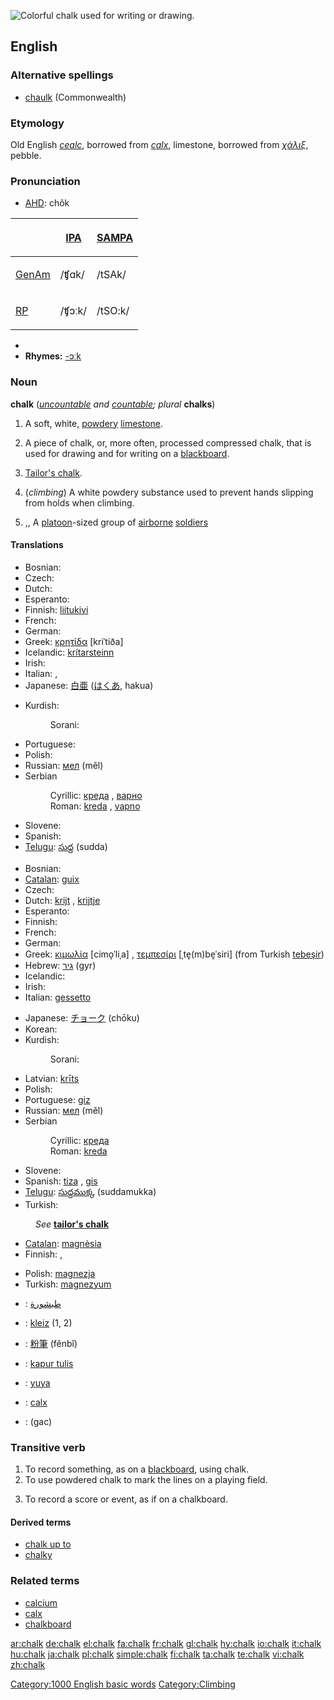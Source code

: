 [[Image:Chalk.jpg|thumb|right|Colorful chalk used for writing or drawing.]]
{{wikipedia}}
==English==

===Alternative spellings===
*[[chaulk]] (Commonwealth)

===Etymology===
Old English ''[[cealc]]'', borrowed from {{L.}} ''[[calx#Latin|calx]]'', limestone, borrowed from {{Gr.}} ''[[χάλιξ]]'', pebble.

===Pronunciation===
*[[w:AHD|AHD]]: chôk

{| border=1 cellpadding=5
! !! [[w:International Phonetic Alphabet|IPA]] !! [[w:SAMPA|SAMPA]]
|-
! [[GenAm]]
| /ʧɑk/ || /tSAk/
|-
! [[RP]]
| /ʧɔːk/ || /tSO:k/
|}
*{{audio|en-us-chalk.ogg|Audio (US)}}
*'''Rhymes:''' [[Rhymes:English:-ɔːk|-ɔːk]]

===Noun===
'''chalk''' (''[[uncountable]] and [[countable]]; plural'' '''chalks''')

# {{uncountable}} A soft, white, [[powdery]] [[limestone]].
# {{countable}} A piece of chalk, or, more often, processed compressed chalk, that is used for drawing and for writing on a [[blackboard]].
# [[Tailor's chalk]].
# {{uncountable}} (''climbing'') A white powdery substance used to prevent hands slipping from holds when climbing.<!--Isn't this the same as the first def?-->
# {{US}},{{military}},{{countable}} A [[platoon]]-sized group of [[airborne]] [[soldier]]s
{{wikipedia|chalk (military)}}

====Translations====
{{trans-top|a soft, white, powdery limestone}}
* Bosnian: {{t-|bs|kreda|f}}
* Czech: {{t-|cs|křída|f}}
* Dutch: {{t+|nl|krijt|n}}
* Esperanto: {{t-|eo|kreto|xs=Esperanto}}
* Finnish: [[liitukivi]]
* French: {{t+|fr|craie|f}}
* German: {{t+|de|Kreide|f}}
* Greek: [[κρητίδα]] [kriˈtiða] {{f}}
* Icelandic: [[krítarsteinn]] {{m}}
* Irish: {{t-|ga|cailc|f|xs=Irish}}
* Italian: {{t+|it|gesso|m}}, {{t+|it|creta|f}}
* Japanese: [[白亜]] ([[はくあ]], hakua)
{{trans-mid}}
* Kurdish:
*: Sorani: {{t|ku|گه‌چ|tr=gach|sc=KUchar}}
* Portuguese: {{t+|pt|cal|f}}
* Polish: {{t+|pl|kreda|f}}
* Russian: [[мел]] (měl) {{m}}
* Serbian
*: Cyrillic: [[креда#Serbian|креда]] {{f}}, [[варно]] {{n}}
*: Roman: [[kreda#Serbian|kreda]] {{f}}, [[vapno]] {{n}}
* Slovene: {{t+|sl|kreda|f}}
* Spanish: {{t-|es|creta|f}}
* [[Telugu]]: [[సుద్ద]] (sudda)
{{trans-bottom}}

{{trans-top|a piece of chalk used for drawing and on a blackboard}}
* Bosnian: {{t-|bs|kreda|f}}
* [[Catalan]]: [[guix]] {{m}}
* Czech: {{t-|cs|křída|f}}
* Dutch: [[krijt]] {{n}}, [[krijtje]] {{n}}
* Esperanto: {{t-|eo|kreto|xs=Esperanto}}
* Finnish: {{t-|fi|liitu}}
* French: {{t+|fr|craie|f}}
* German: {{t+|de|Kreide|f}}
* Greek: [[κιμωλία]] [cimo̞ˈliˌa] {{f}}, [[τεμπεσίρι]] [ˌte̞(m)be̞ˈsiri] (from Turkish [[tebeşir]]) {{n}}
* Hebrew: [[גיר]] (gyr) {{m}}
* Icelandic: {{t-|is|krít|f}}
* Irish: {{t-|ga|cailc|f|xs=Irish}}
* Italian: [[gessetto]] {{m}}
{{trans-mid}}
* Japanese: [[チョーク]] (chōku)
* Korean: {{t-|ko|분필|sc=Hang}}
* Kurdish:
*: Sorani: {{t|ku|ته‌باشیر|tr=tabAsheer|sc=KUchar}}
* Latvian: [[krīts]] {{m}}
* Polish: {{t+|pl|kreda|f}}
* Portuguese: [[giz]] {{m}}
* Russian: [[мел]] (měl) {{m}}
* Serbian
*: Cyrillic: [[креда#Serbian|креда]] {{f}}
*: Roman: [[kreda#Serbian|kreda]] {{f}}
* Slovene: {{t+|sl|kreda|f}}
* Spanish: [[tiza]] {{f}}, [[gis]] {{m}} {{italbrac|Mexico}}
* [[Telugu]]: [[సుద్దముక్క]] (suddamukka)
* Turkish: {{t+|tr|tebeşir}}
{{trans-bottom}}

{{trans-top|tailor's chalk}}
: ''See'' '''[[tailor's chalk|tailor's chalk]]'''
{{trans-mid}}
{{trans-bottom}}

{{trans-top|&hellip; prevent from falling when climbing}}
* [[Catalan]]: [[magnèsia]] {{f}}
* Finnish: {{t-|fi|liitu}}, {{t+|fi|magnesium}}
{{trans-mid}}
* Polish: [[magnezja]] {{f}}
* Turkish: [[magnezyum]]
{{trans-bottom}}

<!--Remove this section once all of the translations below have been moved into the tables above.-->
{{checktrans-top}}
*{{ttbc|Arabic}}: [[طبشورة]]
*{{ttbc|Breton}}: [[kleiz]] {{m}} (1, 2)
*{{ttbc|Chinese}}: [[粉筆]] (fěnbǐ)
*{{ttbc|Indonesian}}: [[kapur tulis]]
*{{ttbc|Isthmus Zapotec}}: [[yuya]]
*{{ttbc|Latin}}: [[calx#Latin|calx]] {{f}}
*{{ttbc|Persian}}: {{FAchar|[[گچ]]}} (gac)
{{trans-bottom}}

===Transitive verb===
{{rfc-trverb|Transitive verb}}
{{en-verb}}

# To record something, as on a [[blackboard]], using chalk.
# To use powdered chalk to mark the lines on a playing field.
# {{figuratively}} To record a score or event, as if on a chalkboard.

====Derived terms====
*[[chalk up to]]
*[[chalky]]

===Related terms===
*[[calcium]]
*[[calx]]
*[[chalkboard]]

[[Category:1000 English basic words]]
[[Category:Climbing]]

[[ar:chalk]]
[[de:chalk]]
[[el:chalk]]
[[fa:chalk]]
[[fr:chalk]]
[[gl:chalk]]
[[hy:chalk]]
[[io:chalk]]
[[it:chalk]]
[[hu:chalk]]
[[ja:chalk]]
[[pl:chalk]]
[[simple:chalk]]
[[fi:chalk]]
[[ta:chalk]]
[[te:chalk]]
[[vi:chalk]]
[[zh:chalk]]